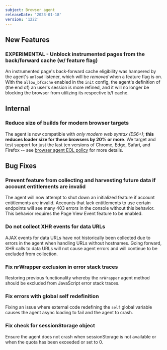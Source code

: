 ```yaml
---
subject: Browser agent
releaseDate: '2023-01-18'
version: '1222'
---
```


## New Features
### EXPERIMENTAL - Unblock instrumented pages from the back/forward cache (w/ feature flag)
An instrumented page's back-forward cache eligibility was hampered by the agent's `unload` listener, which will be _removed_ when a feature flag is on. With the `allow_bfcache` enabled in the `init` config, the agent's definition of (the end of) an user's session is more refined, and it will no longer be blocking the browser from utilizing its respective b/f cache.

## Internal
### Reduce size of builds for modern browser targets
The agent is now compatible with _only modern web syntax (ES6+)_; **this reduces loader size for these browsers by 20% or more**. We target and test support for just the last ten versions of Chrome, Edge, Safari, and Firefox -- see [browser agent EOL policy](https://docs.newrelic.com/docs/browser/browser-monitoring/getting-started/browser-agent-eol-policy/) for more details.

## Bug Fixes
### Prevent feature from collecting and harvesting future data if account entitlements are invalid
The agent will now attempt to shut down an initialized feature if account entitlements are invalid. Accounts that lack entitlements to use certain endpoints will see many 403 errors in the console without this behavior. This behavior requires the Page View Event feature to be enabled.

### Do not collect XHR events for data URLs
AJAX events for data URLs have not historically been collected due to errors in the agent when handling URLs without hostnames. Going forward, XHR calls to data URLs will not cause agent errors and will continue to be excluded from collection.

### Fix nrWrapper exclusion in error stack traces
Restoring previous functionality whereby the `nrWrapper` agent method should be excluded from JavaScript error stack traces.

### Fix errors with global self redefinition
Fixing an issue where external code redefining the `self` global variable causes the agent async loading to fail and the agent to crash.

### Fix check for sessionStorage object
Ensure the agent does not crash when sessionStorage is not available or when the quota has been exceeded or set to 0.
